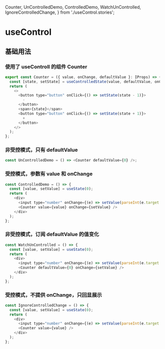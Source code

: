   Counter,
  UnControlledDemo,
  ControlledDemo,
  WatchUnControlled,
  IgnoreControlledChange,
} from './useControl.stories';

<Meta title="MDX/useControlledState" />

# useControl

## 基础用法

### 使用了 useControll 的组件 Counter

```javascript
export const Counter = ({ value, onChange, defaultValue }: IProps) => {
  const [state, setState] = useControlledState(value, defaultValue, onChange);
  return (
    <>
      <button type="button" onClick={() => setState(state - 1)}>
        -
      </button>
      <span>{state}</span>
      <button type="button" onClick={() => setState(state + 1)}>
        +
      </button>
    </>
  );
};
```

<Canvas>
  <Counter />
</Canvas>

### 非受控模式，只有 defaultValue

```javascript
const UnControlledDemo = () => <Counter defaultValue={0} />;
```

<Canvas>
  <UnControlledDemo />
</Canvas>

### 受控模式，参数有 value 和 onChange

```javascript
const ControlledDemo = () => {
  const [value, setValue] = useState(0);
  return (
    <div>
      <input type="number" onChange={(e) => setValue(parseInt(e.target.value, 10))} value={value} />
      <Counter value={value} onChange={setValue} />
    </div>
  );
};
```

<Canvas>
  <ControlledDemo />
</Canvas>

### 非受控模式，订阅 defaultValue 的值变化

```javascript
const WatchUnControlled = () => {
  const [value, setValue] = useState(0);
  return (
    <div>
      <input type="number" onChange={(e) => setValue(parseInt(e.target.value, 10))} value={value} />
      <Counter defaultValue={0} onChange={setValue} />
    </div>
  );
};
```

<Canvas>
  <WatchUnControlled />
</Canvas>

### 受控模式，不提供 onChange，只回显展示

```javascript
const IgnoreControlledChange = () => {
  const [value, setValue] = useState(0);
  return (
    <div>
      <input type="number" onChange={(e) => setValue(parseInt(e.target.value, 10))} value={value} />
      <Counter value={value} />
    </div>
  );
};
```

<Canvas>
  <IgnoreControlledChange />
</Canvas>
